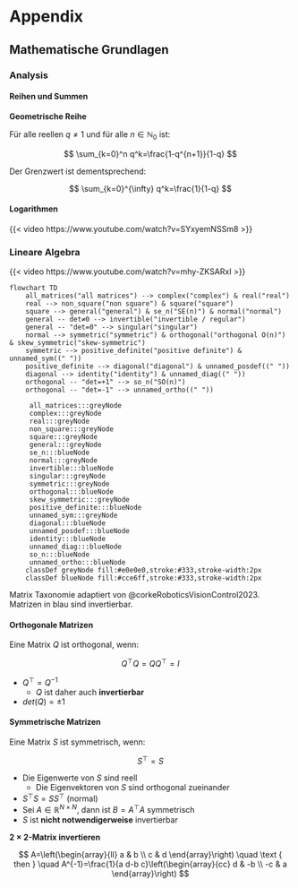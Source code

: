 # Appendix {.unnumbered}

## Mathematische Grundlagen

### Analysis

#### Reihen und Summen

**Geometrische Reihe**

Für alle reellen $q \neq 1$ und für alle $n \in \mathbb{N}_0$ ist:

$$
\sum_{k=0}^n q^k=\frac{1-q^{n+1}}{1-q}
$$

Der Grenzwert ist dementsprechend:

$$
\sum_{k=0}^{\infty} q^k=\frac{1}{1-q}
$$

#### Logarithmen

{{< video https://www.youtube.com/watch?v=SYxyemNSSm8 >}}

### Lineare Algebra

{{< video https://www.youtube.com/watch?v=mhy-ZKSARxI >}}

::: {#fig-matrix-taxonomy}

```mermaid
flowchart TD
    all_matrices("all matrices") --> complex("complex") & real("real")
    real --> non_square("non square") & square("square")
    square --> general("general") & se_n("SE(n)") & normal("normal")
    general -- det≠0 --> invertible("invertible / regular")
    general -- "det=0" --> singular("singular")
    normal --> symmetric("symmetric") & orthogonal("orthogonal O(n)") & skew_symmetric("skew-symmetric")
    symmetric --> positive_definite("positive definite") & unnamed_sym((" "))
    positive_definite --> diagonal("diagonal") & unnamed_posdef((" "))
    diagonal --> identity("identity") & unnamed_diag((" "))
    orthogonal -- "det=+1" --> so_n("SO(n)")
    orthogonal -- "det=-1" --> unnamed_ortho((" "))

     all_matrices:::greyNode
     complex:::greyNode
     real:::greyNode
     non_square:::greyNode
     square:::greyNode
     general:::greyNode
     se_n:::blueNode
     normal:::greyNode
     invertible:::blueNode
     singular:::greyNode
     symmetric:::greyNode
     orthogonal:::blueNode
     skew_symmetric:::greyNode
     positive_definite:::blueNode
     unnamed_sym:::greyNode
     diagonal:::blueNode
     unnamed_posdef:::blueNode
     identity:::blueNode
     unnamed_diag:::blueNode
     so_n:::blueNode
     unnamed_ortho:::blueNode
    classDef greyNode fill:#e0e0e0,stroke:#333,stroke-width:2px
    classDef blueNode fill:#cce6ff,stroke:#333,stroke-width:2px
```

Matrix Taxonomie adaptiert von @corkeRoboticsVisionControl2023. Matrizen in blau sind invertierbar. 

:::

#### Orthogonale Matrizen

Eine Matrix $Q$ ist orthogonal, wenn:   

$$
Q^\top Q = Q Q^\top = I
$$


- $Q^\top = Q^{-1}$
    - $Q$ ist daher auch **invertierbar**
- $det(Q) = \pm 1$

#### Symmetrische Matrizen

Eine Matrix $S$ ist symmetrisch, wenn:

$$
S^\top = S
$$

- Die Eigenwerte von $S$ sind reell
    - Die Eigenvektoren von $S$ sind orthogonal zueinander
- $S^\top S = S S^\top$ (normal)
- Sei $A \in \mathbb{R}^{N \times N}$, dann ist $B=A^\top A$ symmetrisch
- $S$ ist **nicht notwendigerweise** invertierbar


**$2\times2$-Matrix invertieren**

$$
A=\left(\begin{array}{ll}
a & b \\
c & d
\end{array}\right) \quad \text { then } \quad A^{-1}=\frac{1}{a d-b c}\left(\begin{array}{cc}
d & -b \\
-c & a
\end{array}\right)
$$